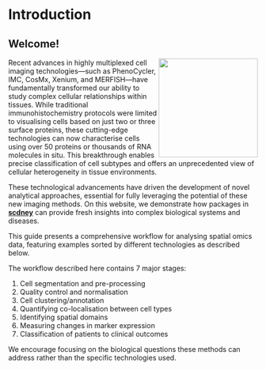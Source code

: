 # Introduction {.unnumbered}

## Welcome!

<img src="IMC_colon.png" align="right" style="height: 200px; border: 0px"/>

Recent advances in highly multiplexed cell imaging technologies—such as PhenoCycler, IMC, CosMx, Xenium, and MERFISH—have fundamentally transformed our ability to study complex cellular relationships within tissues. While traditional immunohistochemistry protocols were limited to visualising cells based on just two or three surface proteins, these cutting-edge technologies can now characterise cells using over 50 proteins or thousands of RNA molecules in situ. This breakthrough enables precise classification of cell subtypes and offers an unprecedented view of cellular heterogeneity in tissue environments.

These technological advancements have driven the development of novel analytical approaches, essential for fully leveraging the potential of these new imaging methods. On this website, we demonstrate how packages in [**scdney**](https://sydneybiox.github.io/scdney/) can provide fresh insights into complex biological systems and diseases.

This guide presents a comprehensive workflow for analysing spatial omics data, featuring examples sorted by different technologies as described below.

The workflow described here contains 7 major stages:

1.  Cell segmentation and pre-processing
2.  Quality control and normalisation
3.  Cell clustering/annotation
4.  Quantifying co-localisation between cell types
5.  Identifying spatial domains
6.  Measuring changes in marker expression
7.  Classification of patients to clinical outcomes

We encourage focusing on the biological questions these methods can address rather than the specific technologies used.
